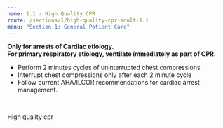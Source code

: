 ```yaml
---
name: 1.1 - High Quality CPR
route: /sections/1/high-quality-cpr-adult-1.1
menu: "Section 1: General Patient Care"
---
```



<Note>
  <strong>
    Only for arrests of Cardiac etiology.
    <br />
    For primary respiratory etiology, ventilate immediately as part of CPR.
  </strong>
</Note>
<Note alignment="center">
  <ul>
    <li>Perform 2 minutes cycles of uninterrupted chest compressions</li>
    <li>Interrupt chest compressions only after each 2 minute cycle</li>
    <li>Follow current AHA/ILCOR recommendations for cardiac arrest management.</li>
  </ul>
</Note>
    <br />

<EMTLevel level="advanced">High quality cpr</EMTLevel>
